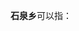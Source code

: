 '''石泉乡'''可以指：
{{PRC admin/disambig|51/06/23/204/000|51/13/21/231/000|62/11/02/211/000}}
{{disambig|cat=三字中国乡名消歧义}}